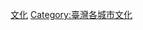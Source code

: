 {{Commons category|Culture of Taipei}}
{{臺灣行政區劃分類導航|文化}}

{{Catnav|頁面分類|文化|各國文化|台灣文化}}


{{Portal bar|台灣|台北|文化|政府}}

[[Category:臺北市|文化]]
[[Category:臺灣各城市文化|Category:臺灣各城市文化]]